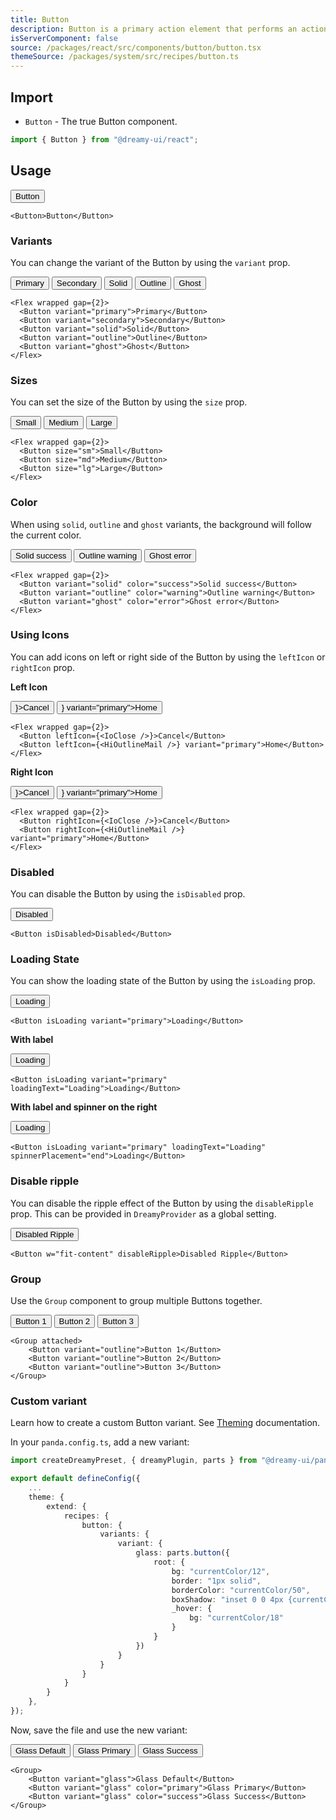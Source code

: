 ```yaml
---
title: Button
description: Button is a primary action element that performs an action when clicked.
isServerComponent: false
source: /packages/react/src/components/button/button.tsx
themeSource: /packages/system/src/recipes/button.ts
---
```


## Import

- `Button` - The true Button component.

```jsx
import { Button } from "@dreamy-ui/react";
```

## Usage

<Wrapper>
	<Button w="fit-content">Button</Button>
</Wrapper>

```tsx
<Button>Button</Button>
```

### Variants

You can change the variant of the Button by using the `variant` prop.

<Wrapper>
	<Flex wrapped gap={2}>
		<Button variant="primary">Primary</Button>
    	<Button variant="secondary">Secondary</Button>
		<Button variant="solid">Solid</Button>
		<Button variant="outline">Outline</Button>
		<Button variant="ghost">Ghost</Button>
	</Flex>
</Wrapper>

```tsx
<Flex wrapped gap={2}>
  <Button variant="primary">Primary</Button>
  <Button variant="secondary">Secondary</Button>
  <Button variant="solid">Solid</Button>
  <Button variant="outline">Outline</Button>
  <Button variant="ghost">Ghost</Button>
</Flex>
```

### Sizes

You can set the size of the Button by using the `size` prop.

<Wrapper>
	<Flex wrapped gap={2}>
		<Button size="sm">Small</Button>
		<Button size="md">Medium</Button>
		<Button size="lg">Large</Button>
	</Flex>
</Wrapper>

```tsx
<Flex wrapped gap={2}>
  <Button size="sm">Small</Button>
  <Button size="md">Medium</Button>
  <Button size="lg">Large</Button>
</Flex>
``` 

### Color

When using `solid`, `outline` and `ghost` variants, the background will follow the current color.

<Wrapper>
	<Flex wrapped gap={2}>
		<Button variant="solid" color="success">Solid success</Button>
		<Button variant="outline" color="warning">Outline warning</Button>
		<Button variant="ghost" color="error">Ghost error</Button>
	</Flex>
</Wrapper>

```tsx
<Flex wrapped gap={2}>
  <Button variant="solid" color="success">Solid success</Button>
  <Button variant="outline" color="warning">Outline warning</Button>
  <Button variant="ghost" color="error">Ghost error</Button>
</Flex>
```

### Using Icons

You can add icons on left or right side of the Button by using the `leftIcon` or `rightIcon` prop.

**Left Icon**

<Wrapper>
	<Flex wrapped gap={2}>
		<Button leftIcon={<IoClose />}>Cancel</Button>
		<Button leftIcon={<HiOutlineMail />} variant="primary">Home</Button>
	</Flex>
</Wrapper>

```tsx
<Flex wrapped gap={2}>
  <Button leftIcon={<IoClose />}>Cancel</Button>
  <Button leftIcon={<HiOutlineMail />} variant="primary">Home</Button>
</Flex>
``` 

**Right Icon**

<Wrapper>
	<Flex wrapped gap={2}>
		<Button rightIcon={<IoClose />}>Cancel</Button>
		<Button rightIcon={<HiOutlineMail />} variant="primary">Home</Button>
	</Flex>
</Wrapper>

```tsx
<Flex wrapped gap={2}>
  <Button rightIcon={<IoClose />}>Cancel</Button>
  <Button rightIcon={<HiOutlineMail />} variant="primary">Home</Button>
</Flex>
``` 

### Disabled

You can disable the Button by using the `isDisabled` prop.

<Wrapper>
	<Button w='fit' isDisabled>Disabled</Button>
</Wrapper>

```tsx
<Button isDisabled>Disabled</Button>
```

### Loading State

You can show the loading state of the Button by using the `isLoading` prop.

<Wrapper>
	<Button w="fit-content" isLoading variant="primary">Loading</Button>
</Wrapper>

```tsx
<Button isLoading variant="primary">Loading</Button>  
```

**With label**

<Wrapper>
	<Button w="fit-content" isLoading variant="primary" loadingText="Loading">Loading</Button>
</Wrapper>

```tsx
<Button isLoading variant="primary" loadingText="Loading">Loading</Button>
```

**With label and spinner on the right**

<Wrapper>
	<Button w="fit-content" isLoading variant="primary" loadingText="Loading" spinnerPlacement="end">Loading</Button>
</Wrapper>

```tsx
<Button isLoading variant="primary" loadingText="Loading" spinnerPlacement="end">Loading</Button>
```

### Disable ripple

You can disable the ripple effect of the Button by using the `disableRipple` prop. This can be provided in `DreamyProvider` as a global setting.

<Wrapper>
	<Button w="fit-content" disableRipple>Disabled Ripple</Button>
</Wrapper>

```tsx
<Button w="fit-content" disableRipple>Disabled Ripple</Button>
```

### Group

Use the `Group` component to group multiple Buttons together.

<Wrapper>
	<Group attached>
		<Button variant="outline">Button 1</Button>
		<Button variant="outline">Button 2</Button>
		<Button variant="outline">Button 3</Button>
	</Group>
</Wrapper>

```tsx
<Group attached>
	<Button variant="outline">Button 1</Button>
	<Button variant="outline">Button 2</Button>
	<Button variant="outline">Button 3</Button>
</Group>
```

### Custom variant

Learn how to create a custom Button variant. See [Theming](/docs/theming/customization) documentation.

In your `panda.config.ts`, add a new variant:

```ts {1, 7-25}
import createDreamyPreset, { dreamyPlugin, parts } from "@dreamy-ui/panda-preset";

export default defineConfig({
    ...
    theme: {
        extend: {
            recipes: {
                button: {
                    variants: {
                        variant: {
                            glass: parts.button({
                                root: {
                                    bg: "currentColor/12",
                                    border: "1px solid",
                                    borderColor: "currentColor/50",
                                    boxShadow: "inset 0 0 4px {currentColor/12}",
                                    _hover: {
                                        bg: "currentColor/18"
                                    }
                                }
                            })
                        }
                    }
                }
            }
        }
    },
});
```

Now, save the file and use the new variant:

<Wrapper>
	<Group>
		<Button variant="glass">Glass Default</Button>
		<Button variant="glass" color="primary">Glass Primary</Button>
		<Button variant="glass" color="success">Glass Success</Button>
	</Group>
</Wrapper>

```tsx
<Group>
	<Button variant="glass">Glass Default</Button>
	<Button variant="glass" color="primary">Glass Primary</Button>
	<Button variant="glass" color="success">Glass Success</Button>
</Group>
```
